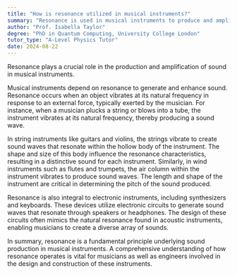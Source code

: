 ```yaml
---
title: "How is resonance utilized in musical instruments?"
summary: "Resonance is used in musical instruments to produce and amplify sound."
author: "Prof. Isabella Taylor"
degree: "PhD in Quantum Computing, University College London"
tutor_type: "A-Level Physics Tutor"
date: 2024-08-22
---
```


Resonance plays a crucial role in the production and amplification of sound in musical instruments.

Musical instruments depend on resonance to generate and enhance sound. Resonance occurs when an object vibrates at its natural frequency in response to an external force, typically exerted by the musician. For instance, when a musician plucks a string or blows into a tube, the instrument vibrates at its natural frequency, thereby producing a sound wave.

In string instruments like guitars and violins, the strings vibrate to create sound waves that resonate within the hollow body of the instrument. The shape and size of this body influence the resonance characteristics, resulting in a distinctive sound for each instrument. Similarly, in wind instruments such as flutes and trumpets, the air column within the instrument vibrates to produce sound waves. The length and shape of the instrument are critical in determining the pitch of the sound produced.

Resonance is also integral to electronic instruments, including synthesizers and keyboards. These devices utilize electronic circuits to generate sound waves that resonate through speakers or headphones. The design of these circuits often mimics the natural resonance found in acoustic instruments, enabling musicians to create a diverse array of sounds.

In summary, resonance is a fundamental principle underlying sound production in musical instruments. A comprehensive understanding of how resonance operates is vital for musicians as well as engineers involved in the design and construction of these instruments.
    